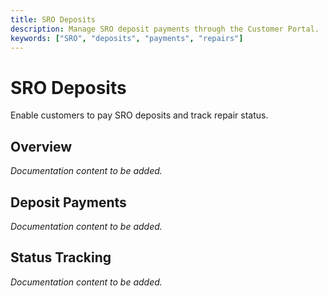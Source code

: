 ```yaml
---
title: SRO Deposits
description: Manage SRO deposit payments through the Customer Portal.
keywords: ["SRO", "deposits", "payments", "repairs"]
---
```


# SRO Deposits

Enable customers to pay SRO deposits and track repair status.

## Overview

*Documentation content to be added.*

## Deposit Payments

*Documentation content to be added.*

## Status Tracking

*Documentation content to be added.*
